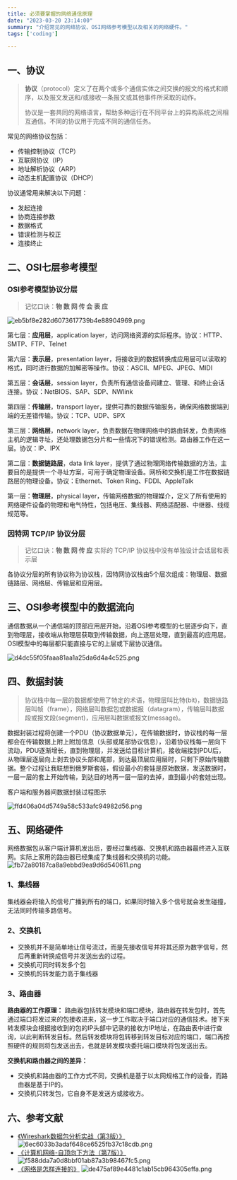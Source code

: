 ```yaml
---
title: 必须要掌握的网络通信原理
date: "2023-03-20 23:14:00"
summary: "介绍常见的网络协议、OSI网络参考模型以及相关的网络硬件。"
tags: ['coding']

---
```


## 一、协议

> **协议**（protocol）定义了在两个或多个通信实体之间交换的报文的格式和顺序，以及报文发送和/或接收一条报文或其他事件所采取的动作。
> 
> 协议是一套共同的网络语言，帮助多种运行在不同平台上的异构系统之间相互通信。不同的协议用于完成不同的通信任务。

常见的网络协议包括：

- 传输控制协议（TCP）
- 互联网协议（IP）
- 地址解析协议（ARP）
- 动态主机配置协议（DHCP）

协议通常用来解决以下问题：

- 发起连接
- 协商连接参数
- 数据格式
- 错误检测与校正
- 连接终止

## 二、OSI七层参考模型

### OSI参考模型协议分层

> 记忆口诀：**物 数 网 传 会 表 应**

![eb5bf8e282d6073617739b4e88904969.png](eb5bf8e282d6073617739b4e88904969.png)

第七层：**应用层**，application layer，访问网络资源的实际程序。协议：HTTP、SMTP、FTP、Telnet

第六层：**表示层**，presentation layer，将接收到的数据转换成应用层可以读取的格式，同时进行数据的加解密等操作。协议：ASCII、MPEG、JPEG、MIDI

第五层：**会话层**，session layer，负责所有通信设备间建立、管理、和终止会话连接。协议：NetBIOS、SAP、SDP、NWlink

第四层：**传输层**，transport layer，提供可靠的数据传输服务，确保网络数据端到端的无差错传输。协议：TCP、UDP、SPX

第三层：**网络层**，network layer，负责数据在物理网络中的路由转发，负责网络主机的逻辑寻址，还处理数据包分片和一些情况下的错误检测。路由器工作在这一层。协议：IP、IPX

第二层：**数据链路层**，data link layer，提供了通过物理网络传输数据的方法，主要目的是提供一个寻址方案，可用于确定物理设备。网桥和交换机是工作在数据链路层的物理设备。协议：Ethernet、Token Ring、FDDI、AppleTalk

第一层：**物理层**，physical layer，传输网络数据的物理媒介，定义了所有使用的网络硬件设备的物理和电气特性，包括电压、集线器、网络适配器、中继器、线缆规范等。

### 因特网 TCP/IP 协议分层

> 记忆口诀：**物 数 网 传 应**
> 实际的 TCP/IP 协议栈中没有单独设计会话层和表示层

各协议分层的所有协议称为协议栈，因特网协议栈由5个层次组成：物理层、数据链路层、网络层、传输层和应用层。




## 三、OSI参考模型中的数据流向

通信数据从一个通信端的顶部应用层开始，沿着OSI参考模型的七层逐步向下，直到物理层，接收端从物理层获取到传输数据，向上逐层处理，直到最高的应用层。OSI模型中的每层都只能直接与它的上层或下层协议通信。

![d4dc55f05faaa81aa1a25da6d4a4c525.png](d4dc55f05faaa81aa1a25da6d4a4c525.png)

## 四、数据封装

> 协议栈中每一层的数据都使用了特定的术语，物理层叫比特(bit)，数据链路层叫帧（frame），网络层叫数据包或数据报（datagram），传输层叫数据段或报文段(segment)，应用层叫数据或报文(message)。

数据封装过程将创建一个PDU（协议数据单元），在传输数据时，协议栈的每一层都会在传输数据上附上附加信息（头部或尾部协议信息），沿着协议栈每一层向下流动，PDU逐渐增长，直到物理层，并发送给目标计算机，接收端接到PDU后，从物理层逐层向上剥去协议头部和尾部，到达最顶层应用层时，只剩下原始传输数据。整个过程让我联想到俄罗斯套娃，假设最小的套娃是原始数据，发送数据时，一层一层的套上开始传输，到达目的地再一层一层的去掉，直到最小的套娃出现。

客户端和服务器间数据封装过程图示

![ffd406a04d5749a58c533afc94982d56.png](ffd406a04d5749a58c533afc94982d56.png)


## 五、网络硬件

网络数据包从客户端计算机发出后，要经过集线器、交换机和路由器最终进入互联网。实际上家用的路由器已经集成了集线器和交换机的功能。
![fb72a80187ca8a9ebbd9ea9d6d540611.png](/images/fb72a80187ca8a9ebbd9ea9d6d540611.png)

### 1、集线器

集线器会将输入的信号广播到所有的端口，如果同时输入多个信号就会发生碰撞，无法同时传输多路信号。

### 2、交换机

- 交换机并不是简单地让信号流过，而是先接收信号并将其还原为数字信号，然后再重新转换成信号并发送出去的过程。
- 交换机可同时转发多个包
- 交换机的转发能力高于集线器

### 3、路由器

**路由器的工作原理：**
路由器包括转发模块和端口模块，路由器在转发包时，首先通过端口将发过来的包接收进来，这一步工作取决于端口对应的通信技术。接下来转发模块会根据接收到的包的IP头部中记录的接收方IP地址，在路由表中进行查询，以此判断转发目标。然后转发模块将包转移到转发目标对应的端口，端口再按照硬件的规则将包发送出去，也就是转发模块委托端口模块将包发送出去。

**交换机和路由器之间的差异：**
- 交换机和路由器的工作方式不同，交换机是基于以太网规格工作的设备，而路由器是基于IP的。
- 交换机只转发包，它自身不是发送方或接收方。


## 六、参考文献

- [《Wireshark数据包分析实战（第3版）》](https://book.douban.com/subject/30387220/)
    ![6ec6033b3adaf648ce6525fb37c18cdb.png](/images/6ec6033b3adaf648ce6525fb37c18cdb.png)
- [《计算机网络-自顶向下方法（第7版）》](https://book.douban.com/subject/30280001//)
    ![f588dda7a0d8bbf01ab87a3b98467fc5.png](/images/f588dda7a0d8bbf01ab87a3b98467fc5.png)
- [《网络是怎样连接的》](https://book.douban.com/subject/26941639/)
    ![de475af89e4481c1ab15cb964305effa.png](/images/de475af89e4481c1ab15cb964305effa.png)
